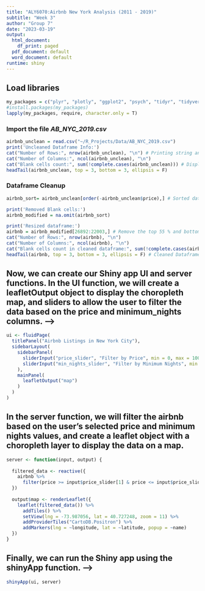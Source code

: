 ```yaml
---
title: "ALY6070:Airbnb New York Analysis (2011 - 2019)"
subtitle: "Week 3"
author: "Group 7"
date: "2023-03-19"
output:
  html_document:
    df_print: paged
  pdf_document: default
  word_document: default
runtime: shiny
---
```


## Load libraries
<!-- First, let's install and load the necessary packages - shiny, leaflet, and dplyr -->
```r
my_packages = c("plyr", "plotly", "ggplot2", "psych", "tidyr", "tidyverse","dplyr","lubridate","readr","caret","caTools","glmnet","shiny","shinyvalidate","shinyWidgets","shinythemes","tippy","shinyjs","leaflet","mapview")
#install.packages(my_packages)
lapply(my_packages, require, character.only = T)
```   

### Import the file *AB_NYC_2019.csv*
<!-- Next, we need to read the AB_NYC_2019.csv dataset into our Shiny app. For this, we can use the read.csv function. -->
```r
airbnb_unclean = read.csv("~/R_Projects/Data/AB_NYC_2019.csv")
print('Uncleaned Dataframe Info:')
cat("Number of Rows:", nrow(airbnb_unclean), "\n") # Printing string and variable row count on the same line
cat("Number of Columns:", ncol(airbnb_unclean), "\n") 
cat("Blank cells count:", sum(!complete.cases(airbnb_unclean))) # Displaying Blank Cells Count from the original data frame
headTail(airbnb_unclean, top = 3, bottom = 3, ellipsis = F)
```

### Dataframe Cleanup
```r
airbnb_sort= airbnb_unclean[order(-airbnb_unclean$price),] # Sorted dataframe with descending price

print('Removed Blank cells:')
airbnb_modified = na.omit(airbnb_sort)

print('Resized dataframe:')
airbnb = airbnb_modified[26892:22003,] # Remove the top 55 % and bottom 45%
cat("Number of Rows:", nrow(airbnb), "\n")
cat("Number of Columns:", ncol(airbnb), "\n")
cat("Blank cells count in cleaned dataframe:", sum(!complete.cases(airbnb)), "\n") # Displaying blank cells count after removal
headTail(airbnb, top = 3, bottom = 3, ellipsis = F) # Cleaned Dataframe
```

## Now, we can create our Shiny app UI and server functions. In the UI function, we will create a leafletOutput object to display the choropleth map, and sliders to allow the user to filter the data based on the price and minimum_nights columns. -->
```r
ui <- fluidPage(
  titlePanel("Airbnb Listings in New York City"),
  sidebarLayout(
    sidebarPanel(
      sliderInput("price_slider", "Filter by Price", min = 0, max = 1000, value = c(0, 500)),
      sliderInput("min_nights_slider", "Filter by Minimum Nights", min = 1, max = 30, value = c(1, 7))
    ),
    mainPanel(
      leafletOutput("map")
    )
  )
)

```


## In the server function, we will filter the airbnb based on the user's selected price and minimum nights values, and create a leaflet object with a choropleth layer to display the data on a map.
```r
server <- function(input, output) {
  
  filtered_data <- reactive({
    airbnb %>%
      filter(price >= input$price_slider[1] & price <= input$price_slider[2] & minimum_nights >= input$min_nights_slider[1] & minimum_nights <= input$min_nights_slider[2])
  })
  
  output$map <- renderLeaflet({
    leaflet(filtered_data()) %>%
      addTiles() %>%
      setView(lng = -73.987056, lat = 40.727248, zoom = 11) %>%
      addProviderTiles("CartoDB.Positron") %>%
      addMarkers(lng = ~longitude, lat = ~latitude, popup = ~name)
  })
}

```

## Finally, we can run the Shiny app using the shinyApp function. -->
<!-- This will open a Shiny app in web browser, where we can use the sliders to filter the Airbnb data based on price and minimum nights, and view the filtered data on a choropleth map of New York City. -->
```r
shinyApp(ui, server)
```


